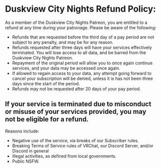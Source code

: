 # Duskview City Nights Refund Policy:
As a member of the Duskview City Nights Patreon, you are entitled to a refund at any time during your patronage.  Please be aware of the following:
- Refunds that are requested before the third day of a pay period are not subject to any penalty, and may be for any reason.
- Refunds requested after three days will have your services effectively terminated.  You will lose access to all data, and be barred from the Duskview City Nights Patreon.
 - Repayment of the original period will allow you to once again continue services, and your data may be accessed once again.
 - If allowed to regain access to your data, any attempt going forward to cancel your subscription will be denied, unless it is has not been three days since the start of the period.
- Refunds may not be requested after 20 days of your pay period.

## If your service is terminated due to misconduct or misuse of your services provided, you may not be eligible for a refund.
Reasons include:
- Negative use of the service, via breaks of our Subscriber rules.
- Breaking Terms of Service rules of VRChat, our Discord Server, and/or Discord in general
- Illegal activities, as defined from local governments.
- Public NSFW.
